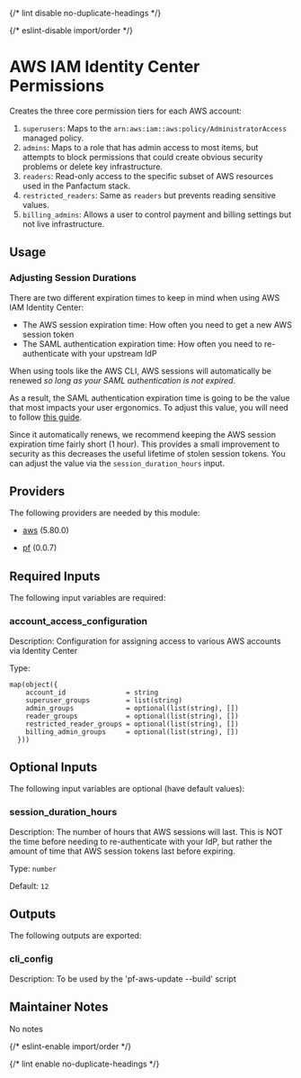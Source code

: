 
{/* lint disable no-duplicate-headings */}

{/* eslint-disable import/order */}
<ModuleHeader name="aws_iam_identity_center_permissions" sourceHref="https://github.com/Panfactum/stack/tree/__PANFACTUM_VERSION_MAIN__/packages/infrastructure/aws_iam_identity_center_permissions" status="stable" type="direct"/>

# AWS IAM Identity Center Permissions

Creates the three core permission tiers for each AWS account:

   1. `superusers`: Maps to the `arn:aws:iam::aws:policy/AdministratorAccess` managed policy.
   1. `admins`: Maps to a role that has admin access to most items,
   but attempts to block permissions that could create obvious security problems or delete key infrastructure.
   1. `readers`: Read-only access to the specific subset of AWS resources used in the Panfactum stack.
   1. `restricted_readers`: Same as `readers` but prevents reading sensitive values.
   1. `billing_admins`: Allows a user to control payment and billing settings but not live infrastructure.

## Usage

### Adjusting Session Durations

There are two different expiration times to keep in mind when using AWS IAM Identity Center:

- The AWS session expiration time: How often you need to get a new AWS session token
- The SAML authentication expiration time: How often you need to re-authenticate with your upstream IdP

When using tools like the AWS CLI, AWS sessions will automatically be renewed *so long as your SAML
authentication is not expired*.

As a result, the SAML authentication expiration time is going to be the value that most impacts your
user ergonomics. To adjust this value, you will need to follow [this guide](https://docs.aws.amazon.com/singlesignon/latest/userguide/configure-user-session.html#user-session-duration-how-to-configure).

Since it automatically renews, we recommend keeping the AWS session expiration time fairly short (1 hour). This
provides a small improvement to security as this decreases the useful lifetime of stolen session tokens. You
can adjust the value via the `session_duration_hours` input.

## Providers

The following providers are needed by this module:

- [aws](https://registry.terraform.io/providers/hashicorp/aws/5.80.0/docs) (5.80.0)

- [pf](https://registry.terraform.io/providers/panfactum/pf/0.0.7/docs) (0.0.7)

## Required Inputs

The following input variables are required:

### account\_access\_configuration

Description: Configuration for assigning access to various AWS accounts via Identity Center

Type:

```hcl
map(object({
    account_id               = string
    superuser_groups         = list(string)
    admin_groups             = optional(list(string), [])
    reader_groups            = optional(list(string), [])
    restricted_reader_groups = optional(list(string), [])
    billing_admin_groups     = optional(list(string), [])
  }))
```

## Optional Inputs

The following input variables are optional (have default values):

### session\_duration\_hours

Description: The number of hours that AWS sessions will last. This is NOT the time before needing to re-authenticate with your IdP, but rather the amount of time that AWS session tokens last before expiring.

Type: `number`

Default: `12`

## Outputs

The following outputs are exported:

### cli\_config

Description: To be used by the 'pf-aws-update --build' script

## Maintainer Notes

No notes

{/* eslint-enable import/order */}

{/* lint enable no-duplicate-headings */}
